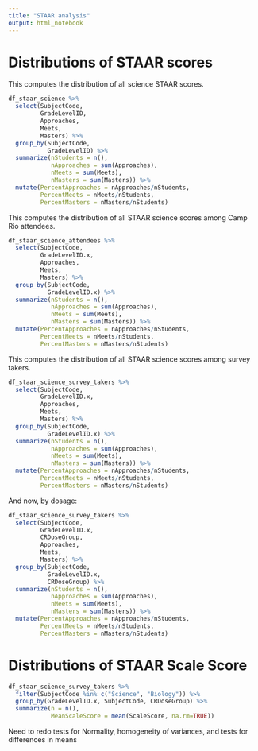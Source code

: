 ```yaml
---
title: "STAAR analysis"
output: html_notebook
---
```


# Distributions of STAAR scores

This computes the distribution of all science STAAR scores.

```r
df_staar_science %>%
  select(SubjectCode,
         GradeLevelID,
         Approaches,
         Meets,
         Masters) %>%
  group_by(SubjectCode,
           GradeLevelID) %>%
  summarize(nStudents = n(),
            nApproaches = sum(Approaches),
            nMeets = sum(Meets),
            nMasters = sum(Masters)) %>%
  mutate(PercentApproaches = nApproaches/nStudents,
         PercentMeets = nMeets/nStudents,
         PercentMasters = nMasters/nStudents)
```


This computes the distribution of all STAAR science scores among Camp Rio attendees.

```r
df_staar_science_attendees %>%
  select(SubjectCode,
         GradeLevelID.x,
         Approaches,
         Meets,
         Masters) %>%
  group_by(SubjectCode,
           GradeLevelID.x) %>%
  summarize(nStudents = n(),
            nApproaches = sum(Approaches),
            nMeets = sum(Meets),
            nMasters = sum(Masters)) %>%
  mutate(PercentApproaches = nApproaches/nStudents,
         PercentMeets = nMeets/nStudents,
         PercentMasters = nMasters/nStudents)
```


This computes the distribution of all STAAR science scores among survey takers.

```r
df_staar_science_survey_takers %>%
  select(SubjectCode,
         GradeLevelID.x,
         Approaches,
         Meets,
         Masters) %>%
  group_by(SubjectCode,
           GradeLevelID.x) %>%
  summarize(nStudents = n(),
            nApproaches = sum(Approaches),
            nMeets = sum(Meets),
            nMasters = sum(Masters)) %>%
  mutate(PercentApproaches = nApproaches/nStudents,
         PercentMeets = nMeets/nStudents,
         PercentMasters = nMasters/nStudents)
```

And now, by dosage:

```r
df_staar_science_survey_takers %>%
  select(SubjectCode,
         GradeLevelID.x,
         CRDoseGroup,
         Approaches,
         Meets,
         Masters) %>%
  group_by(SubjectCode,
           GradeLevelID.x,
           CRDoseGroup) %>%
  summarize(nStudents = n(),
            nApproaches = sum(Approaches),
            nMeets = sum(Meets),
            nMasters = sum(Masters)) %>%
  mutate(PercentApproaches = nApproaches/nStudents,
         PercentMeets = nMeets/nStudents,
         PercentMasters = nMasters/nStudents)
```

# Distributions of STAAR Scale Score

```r
df_staar_science_survey_takers %>%
  filter(SubjectCode %in% c("Science", "Biology")) %>%
  group_by(GradeLevelID.x, SubjectCode, CRDoseGroup) %>%
  summarize(n = n(),
            MeanScaleScore = mean(ScaleScore, na.rm=TRUE))
```


Need to redo tests for Normality, homogeneity of variances, and tests for differences in means

```r

```

